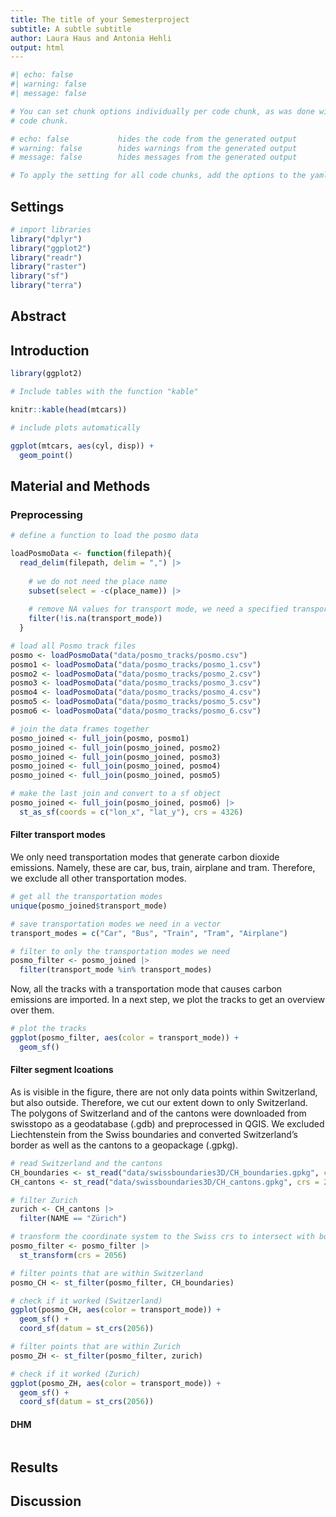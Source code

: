 ---
title: The title of your Semesterproject
subtitle: A subtle subtitle
author: Laura Haus and Antonia Hehli
output: html
---

<!-- You can add  your R Code with Code chunks-->

```{r}
#| echo: false
#| warning: false
#| message: false

# You can set chunk options individually per code chunk, as was done with this
# code chunk.

# echo: false           hides the code from the generated output
# warning: false        hides warnings from the generated output
# message: false        hides messages from the generated output

# To apply the setting for all code chunks, add the options to the yaml header of the document (in between the ---) without the preceeding "#|".

```

## Settings

```{r}
# import libraries
library("dplyr")
library("ggplot2")
library("readr")
library("raster")
library("sf")
library("terra")

```

## Abstract

## Introduction

```{r}
library(ggplot2)

# Include tables with the function "kable"

knitr::kable(head(mtcars))
```

```{r}
# include plots automatically

ggplot(mtcars, aes(cyl, disp)) +
  geom_point()

```

## Material and Methods

### Preprocessing

```{r function loadPosmoData}
# define a function to load the posmo data

loadPosmoData <- function(filepath){
  read_delim(filepath, delim = ",") |>
    
    # we do not need the place name
    subset(select = -c(place_name)) |>
    
    # remove NA values for transport mode, we need a specified transport mode
    filter(!is.na(transport_mode))
  }

```

```{r use function loadPosmoData and join data frames}
# load all Posmo track files
posmo <- loadPosmoData("data/posmo_tracks/posmo.csv")
posmo1 <- loadPosmoData("data/posmo_tracks/posmo_1.csv")
posmo2 <- loadPosmoData("data/posmo_tracks/posmo_2.csv")
posmo3 <- loadPosmoData("data/posmo_tracks/posmo_3.csv")
posmo4 <- loadPosmoData("data/posmo_tracks/posmo_4.csv")
posmo5 <- loadPosmoData("data/posmo_tracks/posmo_5.csv")
posmo6 <- loadPosmoData("data/posmo_tracks/posmo_6.csv")

# join the data frames together
posmo_joined <- full_join(posmo, posmo1)
posmo_joined <- full_join(posmo_joined, posmo2)
posmo_joined <- full_join(posmo_joined, posmo3)
posmo_joined <- full_join(posmo_joined, posmo4)
posmo_joined <- full_join(posmo_joined, posmo5)

# make the last join and convert to a sf object
posmo_joined <- full_join(posmo_joined, posmo6) |>
  st_as_sf(coords = c("lon_x", "lat_y"), crs = 4326)
```

#### Filter transport modes

We only need transportation modes that generate carbon dioxide emissions. Namely, these are car, bus, train, airplane and tram. Therefore, we exclude all other transportation modes.

```{r filter transportation modes}
# get all the transportation modes
unique(posmo_joined$transport_mode)

# save transportation modes we need in a vector
transport_modes = c("Car", "Bus", "Train", "Tram", "Airplane")

# filter to only the transportation modes we need
posmo_filter <- posmo_joined |>
  filter(transport_mode %in% transport_modes)

```

Now, all the tracks with a transportation mode that causes carbon emissions are imported. In a next step, we plot the tracks to get an overview over them.

```{r plot all tracks}
# plot the tracks
ggplot(posmo_filter, aes(color = transport_mode)) + 
  geom_sf()
```

#### Filter segment lcoations

As is visible in the figure, there are not only data points within Switzerland, but also outside. Therefore, we cut our extent down to only Switzerland. The polygons of Switzerland and of the cantons were downloaded from swisstopo as a geodatabase (.gdb) and preprocessed in QGIS. We excluded Liechtenstein from the Swiss boundaries and converted Switzerland's border as well as the cantons to a geopackage (.gpkg).

```{r filter Posmo tracks to CH and ZH}
# read Switzerland and the cantons
CH_boundaries <- st_read("data/swissboundaries3D/CH_boundaries.gpkg", crs = 2056)
CH_cantons <- st_read("data/swissboundaries3D/CH_cantons.gpkg", crs = 2056)

# filter Zurich
zurich <- CH_cantons |> 
  filter(NAME == "Zürich")

# transform the coordinate system to the Swiss crs to intersect with boundaries
posmo_filter <- posmo_filter |>
  st_transform(crs = 2056)

# filter points that are within Switzerland
posmo_CH <- st_filter(posmo_filter, CH_boundaries)

# check if it worked (Switzerland)
ggplot(posmo_CH, aes(color = transport_mode)) + 
  geom_sf() +
  coord_sf(datum = st_crs(2056))

# filter points that are within Zurich
posmo_ZH <- st_filter(posmo_filter, zurich)

# check if it worked (Zurich)
ggplot(posmo_ZH, aes(color = transport_mode)) + 
  geom_sf() +
  coord_sf(datum = st_crs(2056))
```

#### DHM

```{r read DHM}


```



## Results

## Discussion
